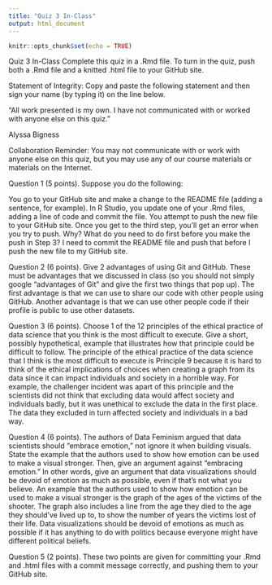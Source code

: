 ```yaml
---
title: "Quiz 3 In-Class"
output: html_document
---
```


```r
knitr::opts_chunk$set(echo = TRUE)
```

Quiz 3 In-Class
Complete this quiz in a .Rmd file. To turn in the quiz, push both a .Rmd file and a knitted .html file to your GitHub site.

Statement of Integrity: Copy and paste the following statement and then sign your name (by typing it) on the line below.

“All work presented is my own. I have not communicated with or worked with anyone else on this quiz.”

Alyssa Bigness

Collaboration Reminder: You may not communicate with or work with anyone else on this quiz, but you may use any of our course materials or materials on the Internet.



Question 1 (5 points). Suppose you do the following:

You go to your GitHub site and make a change to the README file (adding a sentence, for example).
In R Studio, you update one of your .Rmd files, adding a line of code and commit the file.
You attempt to push the new file to your GitHub site.
Once you get to the third step, you’ll get an error when you try to push. Why? What do you need to do first before you make the push in Step 3?
I need to commit the README file and push that before I push the new file to my GitHub site.


Question 2 (6 points). Give 2 advantages of using Git and GitHub. These must be advantages that we discussed in class (so you should not simply google “advantages of Git” and give the first two things that pop up).
The first advantage is that we can use to share our code with other people using GitHub. Another advantage is that we can use other people code if their profile is public to use other datasets.


Question 3 (6 points). Choose 1 of the 12 principles of the ethical practice of data science that you think is the most difficult to execute. Give a short, possibly hypothetical, example that illustrates how that principle could be difficult to follow.
The principle of the ethical practice of the data science that I think is the most difficult to execute is Principle 9 because it is hard to think of the ethical implications of choices when creating a graph from its data since it can impact individuals and society in a horrible way. For example, the challenger incident was apart of this principle and the scientists did not think that excluding data would affect society and individuals badly, but it was unethical to exclude the data in the first place. The data they excluded in turn affected society and individuals in a bad way.


Question 4 (6 points). The authors of Data Feminism argued that data scientists should “embrace emotion,” not ignore it when building visuals. State the example that the authors used to show how emotion can be used to make a visual stronger. Then, give an argument against “embracing emotion.” In other words, give an argument that data visualizations should be devoid of emotion as much as possible, even if that’s not what you believe.
An example that the authors used to show how emotion can be used to make a visual stronger is the graph of the ages of the victims of the shooter. The graph also includes a line from the age they died to the age they should've lived up to, to show the number of years the victims lost of their life.
Data visualizations should be devoid of emotions as much as possible if it has anything to do with politics because everyone might have different political beliefs.


Question 5 (2 points). These two points are given for committing your .Rmd and .html files with a commit message correctly, and pushing them to your GitHub site.